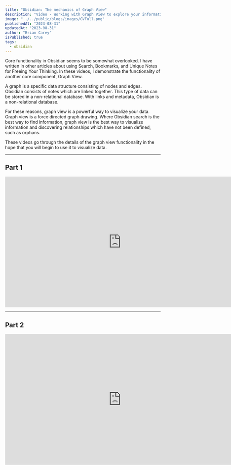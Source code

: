```yaml
---
title: "Obsidian: The mechanics of Graph View"
description: "Video - Working with Graph View to explore your information network."
image: "../../public/blogs/images/GVFull.png"
publishedAt: "2023-08-31"
updatedAt: "2023-08-31"
author: "Brian Carey"
isPublished: true
tags:
  - obsidian
---
```


Core functionality in Obsidian seems to be somewhat overlooked. I have written in other articles about using Search, Bookmarks, and Unique Notes for Freeing Your Thinking. In these videos, I demonstrate the functionality of another core component, Graph View.

A graph is a specific data structure consisting of nodes and edges. Obsidian
consists of notes which are linked together. This type of data can be stored
in a non-relational database. With links and metadata, Obsidian is a
non-relational database.

For these reasons, graph view is a powerful way to visualize your data. Graph view is a force directed graph drawing. Where Obsidian search is the best way to find information, graph view is the best way to visualize information and discovering relationships which have not been defined, such as orphans.

These videos go through the details of the graph view functionality in the hope that you will begin to use it to visualize data.

---

## Part 1

<iframe src="https://fast.wistia.net/embed/iframe/fy4yt8o2q3?seo=false&videoFoam=false" title="GV-Deets-Pt1 Video" allow="autoplay; fullscreen" allowtransparency="true" frameborder="0" scrolling="no" class="wistia_embed" name="wistia_embed" msallowfullscreen width="750" height="422"></iframe>
<script src="https://fast.wistia.net/assets/external/E-v1.js" async></script>

---

## Part 2

<iframe src="https://fast.wistia.net/embed/iframe/m04ic0bdnu?seo=false&videoFoam=false" title="GV-Deets-Pt2 Video" allow="autoplay; fullscreen" allowtransparency="true" frameborder="0" scrolling="no" class="wistia_embed" name="wistia_embed" msallowfullscreen width="750" height="422"></iframe>
<script src="https://fast.wistia.net/assets/external/E-v1.js" async></script>
